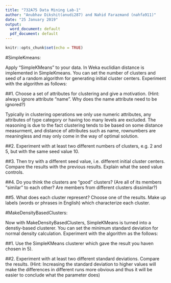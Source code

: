```yaml
---
title: "732A75 Data Mining Lab-1"
author: "Anubhav Dikshit(anudi287) and Nahid Farazmand (nahfa911)"
date: "25 January 2019"
output:
  word_document: default
  pdf_document: default
---
```


```r
knitr::opts_chunk$set(echo = TRUE)
```

#SimpleKmeans: 

Apply "SimpleKMeans" to your data. In Weka euclidian distance is implemented in SimpleKmeans. You can set the number of clusters and seed of a random algorithm for generating initial cluster centers. Experiment with the algorithm as follows:

##1. Choose a set of attributes for clustering and give a motivation. (Hint: always ignore attribute "name". Why does the name attribute need to be ignored?) 

Typically in clustering operations we only use numeric attributes, any attributes of type category or having too many levels are excluded. The reasoning is due to the fact clustering tends to be based on some distance measurment, and distance of attributes such as name, rownumbers are meaningless and may only come in the way of optimal solution.

##2. Experiment with at least two different numbers of clusters, e.g. 2 and 5, but with the same seed value 10.


##3. Then try with a different seed value, i.e. different initial cluster centers. Compare the results with the previous results. Explain what the seed value controls.

##4. Do you think the clusters are "good" clusters? (Are all of its members "similar" to each other? Are members from different clusters dissimilar?)

##5. What does each cluster represent? Choose one of the results. Make up labels (words or phrases in English) which characterize each cluster.

#MakeDensityBasedClusters: 

Now with MakeDensityBasedClusters, SimpleKMeans is turned into a denstiy-based clusterer. You can set the minimum standard deviation for normal density calculation. Experiment with the algorithm as the follows:

##1. Use the SimpleKMeans clusterer which gave the result you haven chosen in 5).

##2. Experiment with at least two different standard deviations. Compare the results. (Hint: Increasing the standard deviation to higher values will make the differences in different runs more obvious and thus it will be easier to conclude what the parameter does) 



